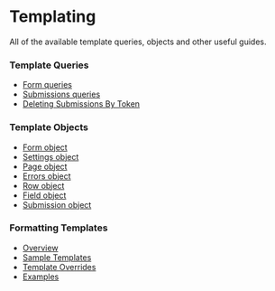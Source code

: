 
# Templating

All of the available template queries, objects and other useful guides.

### Template Queries

- [Form queries](./queries/form.mdx)
- [Submissions queries](./queries/submissions.mdx)
- [Deleting Submissions By Token](./queries/deleting-submissions-by-token.mdx)

### Template Objects

- [Form object](./objects/form.mdx)
- [Settings object](./objects/settings.mdx)<Badge type="feature" text="New in 5.0+" />
- [Page object](./objects/page.mdx)
- [Errors object](./objects/errors.mdx)
- [Row object](./objects/row.mdx)
- [Field object](./objects/field.mdx)
- [Submission object](./objects/submission.mdx)

### Formatting Templates

- [Overview](./formatting/index.mdx#overview)
- [Sample Templates](./formatting/index.mdx#sample-templates)
- [Template Overrides](./formatting/index.mdx#template-overrides)
- [Examples](./formatting/index.mdx#examples)